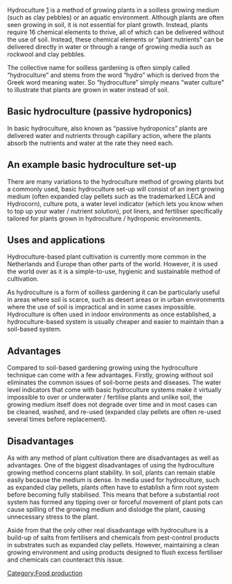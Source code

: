 Hydroculture [http://www.powerhousehydroponics.com] is a method of growing plants in a soilless growing medium (such as clay pebbles) or an aquatic environment. Although plants are often seen growing in soil, it is not essential for plant growth. Instead, plants require 16 chemical elements to thrive, all of which can be delivered without the use of soil. Instead, these chemical elements or “plant nutrients” can be delivered directly in water or through a range of growing media such as rockwool and clay pebbles.

The collective name for soilless gardening is often simply called “hydroculture” and stems from the word “hydro” which is derived from the Greek word meaning water. So “hydroculture” simply means “water culture” to illustrate that plants are grown in water instead of soil. 


== Basic hydroculture (passive hydroponics) ==


In basic hydroculture, also known as “passive hydroponics” plants are delivered water and nutrients through capillary action, where the plants absorb the nutrients and water at the rate they need each. 


== An example basic hydroculture set-up ==


There are many variations to the hydroculture method of growing plants but a commonly used, basic hydroculture set-up will consist of an inert growing medium (often expanded clay pellets such as the trademarked LECA and Hydrocorn), culture pots, a water level indicator (which lets you know when to top up your water / nutrient solution), pot liners, and fertiliser specifically tailored for plants grown in hydroculture / hydroponic environments.


== Uses and applications ==


Hydroculture-based plant cultivation is currently more common in the Netherlands and Europe than other parts of the world. However, it is used the world over as it is a simple-to-use, hygienic and sustainable method of cultivation.

As hydroculture is a form of soilless gardening it can be particularly useful in areas where soil is scarce, such as desert areas or in urban environments where the use of soil is impractical and in some cases impossible. Hydroculture is often used in indoor environments as once established, a hydroculture-based system is usually cheaper and easier to maintain than a soil-based system. 


== Advantages ==


Compared to soil-based gardening growing using the hydroculture technique can come with a few advantages. Firstly, growing without soil eliminates the common issues of soil-borne pests and diseases. 
The water level indicators that come with basic hydroculture systems make it virtually impossible to over or underwater / fertilise plants and unlike soil, the growing medium itself does not degrade over time and in most cases can be cleaned, washed, and re-used (expanded clay pellets are often re-used several times before replacement).


== Disadvantages ==


As with any method of plant cultivation there are disadvantages as well as advantages. One of the biggest disadvantages of using the hydroculture growing method concerns plant stability. In soil, plants can remain stable easily because the medium is dense. In media used for hydroculture, such as expanded clay pellets, plants often have to establish a firm root system before becoming fully stabilised. 
This means that before a substantial root system has formed any tipping over or forceful movement of plant pots can cause spilling of the growing medium and dislodge the plant, causing unnecessary stress to the plant.

Aside from that the only other real disadvantage with hydroculture is a build-up of salts from fertilisers and chemicals from pest-control products in substrates such as expanded clay pellets. However, maintaining a clean growing environment and using products designed to flush excess fertiliser and chemicals can counteract this issue.

[[Category:Food production]]